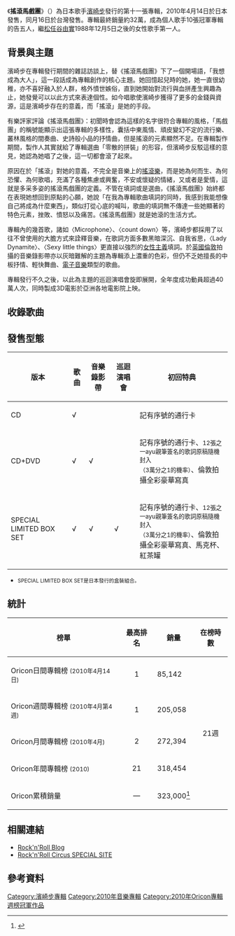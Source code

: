 {{noteTA
|T=
|G1=Show
|G2=Music
|1=zh-tw:連結; zh-hk:連結; zh-mo:連結; zh-cn:链接;
}}

{{Infobox Album
| name           = 搖滾馬戲團
| original_name  = {{lang|en|''Rock'n'Roll Circus''}}
| type           = studio
| artist         = [[濱崎步|濱崎步]]
| cover          = RNRCDVD.png
| alt            = 
| released       = {{Start date|2010|4|14}}
| recorded       = 2009年-10年
| length         = 1:02:16
| label          = [[avex_trax|avex trax]]
| genre          = {{hlist|[[日本流行音樂|日本流行音樂]]|[[搖滾樂|搖滾樂]]|[[哥德搖滾|哥德搖滾]]|[[流行電音|流行電音]]}}
| producer       = 松浦勝人
| Reviews        = * [[allmusic|allmusic]] {{Rating-5|3}} <ref>{{Cite web |url=http://www.allmusic.com/album/rocknroll-circus-r1813626 |title=Rock'n'Roll Circus – Ayumi Hamasaki |access-date=2010-10-23 |archive-date=2010-12-24 |archive-url=https://web.archive.org/web/20101224092938/http://www.allmusic.com/album/rocknroll-circus-r1813626 |dead-url=no }}</ref>
| Chart position = * 最高1名（[[Oricon|Oricon]]）
* 2010年度上半期第10名（Oricon）
* 2010年度年間第21名（Oricon）
| Certification  = * 白金唱片（[[日本唱片協會|日本唱片協會]]）
| prev_title     = [[新起步|新起步]]
| prev_year      = 2009
| next_title     = [[愛曲集_(濱崎步專輯)|戀曲集]]
| next_year      = 2010
| Misc           = {{Singles
  | Name           = 搖滾馬戲團
  | Type           = 錄音室專輯
  | Single 1       = [[Sunrise/Sunset_～LOVE_is_ALL～|Sunrise/Sunset ～LOVE is ALL～]]
  | Single 1 date  = 2009年8月12日
  | Single 2       = [[You_were.../BALLAD|You were.../BALLAD]]
  | Single 2 date  = 2009年12月29日
  }}
}}

《'''搖滾馬戲團'''》（{{lang-en|''Rock'n'Roll Circus''}}）為日本歌手[[濱崎步|濱崎步]]發行的第十一張專輯，2010年4月14日於日本發售，同月16日於台灣發售。專輯最終銷量約32萬，成為個人歌手10張冠軍專輯的告五人，繼[[松任谷由實|松任谷由實]]1988年12月5日之後的女性歌手第一人。

== 背景與主題 ==
濱崎步在專輯發行期間的雜誌訪談上，替《搖滾馬戲團》下了一個開場語，「我想成為大人」，這一段話成為專輯創作的核心主題。她回憶起兒時的她，她一直很幼稚，亦不喜好融入於人群，格外憤世嫉俗，直到她開始對流行與血拼產生興趣為止，她發覺可以以此方式來表達個性。如今唱歌使濱崎步獲得了更多的金錢與資源，這是濱崎步存在的意義，而「搖滾」是她的手段。

有樂評家評論《搖滾馬戲團》：初聞時會認為這樣的名字很符合專輯的風格，「馬戲團」的稱號能顯示出這張專輯的多樣性，囊括中東風情、頑皮變幻不定的流行樂、叢林風格的間奏曲、史詩般小品的抒情曲，但是搖滾的元素顯然不足。在專輯製作期間，製作人其實就給了專輯選曲「零散的拼裝」的形容，但濱崎步反駁這樣的意見，她認為她唱了之後，這一切都會滾了起來。

原因在於「搖滾」對她的意義，不完全是音樂上的[[搖滾樂|搖滾樂]]，而是她為何而生、為何恐懼、為何歌唱，充滿了各種焦慮或興奮，不安或懷疑的情緒，又或者是愛情，這就是多采多姿的搖滾馬戲團的定義。不管在填詞或是選曲，《搖滾馬戲團》始終都在表現她想回到原點的心願，她說「在我為專輯歌曲填詞的同時，我感到我能想像自己將成為什麼東西」，類似打從心底的喊叫，歌曲的填詞無不傳達一些她顯著的特色元素，挫敗、憤怒以及痛苦。《搖滾馬戲團》就是她滾的生活方式。

專輯內的幾首歌，諸如〈Microphone〉、〈count down〉等，濱崎步都採用了以往不曾使用的大膽方式來詮釋音樂，在歌詞方面多數黑暗深沉、自我省思，〈Lady Dynamite〉、〈Sexy little things〉更直接以強烈的[[女性主義|女性主義]]填詞。於[[英國|英國]][[倫敦|倫敦]]拍攝的音樂錄影帶亦以灰暗難解的主題為專輯添上濃重的色彩，但仍不乏她擅長的中板抒情、輕快舞曲、[[電子音樂|電子音樂]]類型的歌曲。

專輯發行不久之後，以此為主題的巡迴演唱會旋即展開，全年度成功動員超過40萬人次，同時製成3D電影於亞洲各地電影院上映。

== 收錄歌曲 ==
{{tracklist
| collapsed     = no
| headline      = CD
| all_lyrics    = 濱崎步
| extra_column  = 編曲

| total_length  = 1:02:16

| title1        = THE introduction
| note1         = 
| music1        = CMJK
| extra1        = CMJK
| length1       = 1:39
                
| title2        = Microphone
| note2         = [[Honda|Honda]]「ZEST SPARK」廣告歌曲、MTI「music.jp」電視廣告歌曲
| music2        = 中野雄太
| extra2        = 中野雄太
| length2       = 4:27
                
| title3        = count down
| music3        = 湯汲哲也
| extra3        = CMJK
| length3       = 4:38

| title4        = [[Sunrise/Sunset_～LOVE_is_ALL～|Sunset ～LOVE is ALL～]]
| note4         = Panasonic 數碼相機「LUMIX FX60」電視廣告歌曲、MTI「music.jp」電視廣告歌曲
| music4        = 西村華
| extra4        = 中野雄太
| length4       = 5:49
                
| title5        = [[You_were.../BALLAD|BALLAD]]
| note5         = NHK連續劇「[[蒼穹之昴|蒼穹之昴]]」主題曲
| music5        = D・A・I
| extra5        = 中野雄太
| length5       = 5:21
                
| title6        = Last Links
| note6	        = TBS連續劇「報道特集」片尾曲
| music6        = 湯汲哲也
| extra6        = CMJK
| length6       = 3:57

| title7        = montage
| note7         = 間奏曲
| music7        = 中野雄太
| extra7        = 中野雄太
| length7       = 1:40

| title8        = Don't look back
| note8         = Panasonic 數位相機「LUMIX FX66、ZX3」電視廣告歌曲
| music8        = 中野雄太
| extra8        = CMJK
| length8       = 4:08

| title9        = Jump!
| note9         = 間奏曲
| music9        = CMJK
| extra9        = CMJK
| length9       = 1:37

| title10       = Lady Dynamite
| music10       = 原一博
| extra10       = CMJK
| length10      = 4:21

| title11       = Sexy little things
| music11       = 中野雄太
| extra11       = 中野雄太
| length11      = 3:58

| title12       = [[Sunrise/Sunset_～LOVE_is_ALL～|Sunrise ～LOVE is ALL～]]
| note12        = 朝日電視台週四連續劇「Dandy・Daddy? ～戀愛小說家・伊崎龍之介～」主題曲、NTT「MUSICO」電視廣告歌曲
| music12       = 西村華
| extra12       = CMJK
| length12      = 4:50

| title13       = meaning of Love
| music13       = 湯汲哲也
| extra13       = HIKARI
| length13      = 5:27

| title14       = [[You_were.../BALLAD|You were...]]
| note14        = 電影《奇妙仙子與失落的寶藏》形象歌曲、MTI「music.jp」電視廣告歌曲
| music14       = 原一博
| extra14       = HΛL
| length14      = 4:48

| title15       = [[You_were.../BALLAD|RED LINE 〜for TA〜 [album version]]]
| note15        = 
| music15       = 湯汲哲也
| extra15       = 中野雄太
| length15      = 5:47

}}

{{tracklist
| collapsed     = yes
| headline      = DVD
| extra_column    = 導演

| total_length    = 70:09

| title1          = Sunrise 〜LOVE is ALL〜
| note1           = video clip
| extra1          = 竹石涉
| length1         = 4:51

| title2          = Sunset 〜LOVE is ALL〜
| note2           = video clip
| extra2          = 竹石涉
| length2         = 5:44

| title3          = You were...
| note3           = video clip
| extra3          = 武藤真志
| length3         = 5:11

| title4          = BALLAD
| note4           = video clip
| extra4          = 石井貴英
| length4         = 5:48

| title5          = Sexy little things
| note5           = video clip
| extra5          = 武藤真志
| length5         = 4:23

| title6          = Microphone
| note6           = video clip
| extra6          = 武藤真志
| length6         = 4:27

| title7          = Don't look back
| note7           = video clip
| extra7          = 須永秀明
| length7         = 4:10

| title8          = Lady Dynamite
| note8           = video clip
| extra8          = 下村一喜
| length8         = 4:17

| title9          = Sunrise 〜LOVE is ALL〜
| note9           = making clip
| length9         = 4:43

| title10         = Sunset 〜LOVE is ALL〜
| note10          = making clip
| length10        = 3:07

| title11         = You were...
| note11          = making clip
| length11        = 3:03

| title12         = BALLAD
| note12          = making clip
| length12        = 3:13

| title13         = Sexy little things
| note13          = making clip
| length13        = 2:56

| title14         = Microphone
| note14          = making clip
| length14        = 2:57

| title15         = Don't look back
| note15          = making clip
| length15        = 3:03

| title16         = Lady Dynamite
| note16          = making clip
| length16        = 3:08

| title17         = "ayumi hamasaki ARENA TOUR 2009 [[File:Logo_a.gif|File:Logo_a.gif]] ～NEXT LEVEL～" DIGEST
| note17          = bonus track
| length17        = 5:36
}}

== 發售型態 ==
{| class="wikitable" width="700px" style="font-size:85%; "
!版本
! 歌曲 !! 音樂錄影帶 !! 巡迴演唱會 !! 初回特典
|-
|CD
|√
|
|
|記有序號的通行卡
|-
|CD+DVD
|√
|√
|
|記有序號的通行卡、<small>12張之一ayu親筆簽名的歌詞原稿隨機封入<br>（3萬分之1的機率）</small>、倫敦拍攝全彩豪華寫真
|-
|SPECIAL LIMITED BOX SET
|√ 
|√
|√
|rowspan=2|記有序號的通行卡、<small>12張之一ayu親筆簽名的歌詞原稿隨機封入<br>（3萬分之1的機率）</small>、倫敦拍攝全彩豪華寫真、馬克杯、紅茶罐
|-
|}

*<small>SPECIAL LIMITED BOX SET是日本發行的盒裝組合。</small>

== 統計 ==
{| class="wikitable" width="500px" style="font-size:small;"
!榜單
!最高排名
!銷量
!在榜時數
|-
|Oricon日間專輯榜 <small>(2010年4月14日)</small>
|align="center"|1
|85,142
|rowspan="5" align="center"|21週
|-
|Oricon週間專輯榜 <small>(2010年4月第4週)</small>
|align="center"|1
|205,058
|-
|Oricon月間專輯榜 <small>(2010年4月)</small>
|align="center"|2
|272,394
|-
|Oricon年間專輯榜 <small>(2010)</small>
|align="center"|21
|318,454
|-
|Oricon累積銷量
|align="center"|—
|323,000<ref>{{Cite web |url=http://www.oricon.co.jp/news/rankmusic/83298/ |title=存档副本 |accessdate=2011-07-07 |archive-date=2010-12-26 |archive-url=https://web.archive.org/web/20101226115219/http://www.oricon.co.jp/news/rankmusic/83298 |dead-url=no }}</ref>
|}

== 相關連結 ==
* [http://www.avexnet.or.jp/ayu/blog/            Rock'n'Roll Blog]
* [http://www.avexnet.or.jp/ayu/jp/special/rock/ Rock'n'Roll Circus SPECIAL SITE] {{Wayback|url=http://www.avexnet.or.jp/ayu/jp/special/rock/ |date=20100413185118 }}

== 參考資料 ==
{{Reflist}}

{{濱崎步}}
{{Oricon專輯週榜冠軍 (2010年)|2010年4月26日}}

[[Category:濱崎步專輯|Category:濱崎步專輯]]
[[Category:2010年音樂專輯|Category:2010年音樂專輯]]
[[Category:2010年Oricon專輯週榜冠軍作品|Category:2010年Oricon專輯週榜冠軍作品]]
